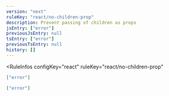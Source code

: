 ```yaml
---
version: "next"
ruleKey: "react/no-children-prop"
description: Prevent passing of children as props
jsEntry: ["error"]
previousJsEntry: null
tsEntry: ["error"]
previousTsEntry: null
history: []
---
```


<RuleInfos 
  configKey="react" 
  ruleKey="react/no-children-prop" 
>

```json
["error"]
```

```json
["error"]
```

</RuleInfos>
